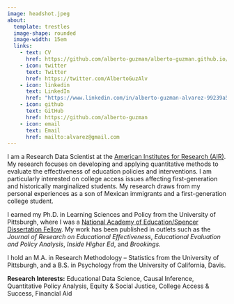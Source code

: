 ```yaml
---
image: headshot.jpeg
about:
  template: trestles
  image-shape: rounded
  image-width: 15em
  links:
    - text: CV
      href: https://github.com/alberto-guzman/alberto-guzman.github.io/blob/master/Alberto%20Guzman-Alvarez%20CV%200323.pdf
    - icon: twitter
      text: Twitter
      href: https://twitter.com/AlbertoGuzAlv
    - icon: linkedin
      text: LinkedIn
      href: "https://www.linkedin.com/in/alberto-guzman-alvarez-99239a5a/"
    - icon: github
      text: GitHub
      href: https://github.com/alberto-guzman
    - icon: email
      text: Email
      href: mailto:alvarez@gmail.com
---
```


I am a Research Data Scientist at the [American Institutes for Research (AIR)](https://www.air.org/). My research focuses on developing and applying quantitative methods to evaluate the effectiveness of education policies and interventions. I am particularly interested on college access issues affecting first-generation and historically marginalized students. My research draws from my personal experiences as a son of Mexican immigrants and a first-generation college student.

I earned my Ph.D. in Learning Sciences and Policy from the University of Pittsburgh, where I was a [National Academy of Education/Spencer Dissertation Fellow](https://naeducation.org/2021-naed-spencer-dissertation-fellows/). My work has been published in outlets such as the *Journal of Research on Educational Effectiveness*, *Educational Evaluation and Policy Analysis*, *Inside Higher Ed*, and *Brookings.*

I hold an M.A. in Research Methodology -- Statistics from the University of Pittsburgh, and a B.S. in Psychology from the University of California, Davis.

**Research Interests:** Educational Data Science, Causal Inference, Quantitative Policy Analysis, Equity & Social Justice, College Access & Success, Financial Aid
